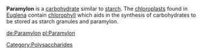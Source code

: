 '''Paramylon''' is a [[carbohydrate]] similar to [[starch]]. The [[chloroplast]]s found in [[Euglena]] contain [[chlorophyll]] which aids in the synthesis of carbohydrates to be stored as starch granules and paramylon.

[[Category:Polysaccharides]]
{{biochem-stub}}

[[de:Paramylon]]
[[pl:Paramylon]]
